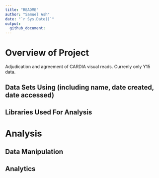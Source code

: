 ```yaml
---
title: "README"
author: "Samuel Ash"
date: "`r Sys.Date()`"
output: 
  github_document:
---
```


# Overview of Project
Adjudication and agreement of CARDIA visual reads.
Currenly only Y15 data.

## Data Sets Using (including name, date created, date accessed)

## Libraries Used For Analysis

# Analysis

## Data Manipulation

## Analytics
